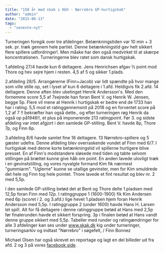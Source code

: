```yaml
---
title: "150 år med skak i Kbh - Nørrebro GP-hurtigskak"
author: "admin"
date: "2015-06-13"
tags: 
  - "seneste-nyt"
---
```


Turneringen foregik over tre afdelinger. Betænkningstiden var 10 min + 3 sek. pr. træk gennem hele partiet. Denne betænkningstid gav helt sikkert flere spillere udfordringer!. Men måske har den også medvirket til at skærpe koncentrationen. Turneringerne blev ratet som dansk hurtigskak.

1.afdeling 27/4 havde kun 6 deltagere. Jens Henrichsen afgav ½ point mod Thore og hev sejre hjem i resten. 4,5 af 5 og sikker 1.plads.

2.afdeling 28/5. Arrangørerne (Finn+Jacob) var lidt spændte på hvor mange som ville stille op, set i lyset af kun 6 deltagere i 1.afd. Heldigvis fik 2.afd. 14 deltagere. Denne aften blev ubetinget Henrik Andersson's. Med den fornemme score 5,5 af 7sejrede han foran Bent V. og Henrik W. Jensen, begge 5p. Flere vil mene at Henrik i hurtigskak er bedre end de 1733 han har i rating. 5,5 mod et ratinggennemsnit på 2018 og en forventet score på 1,2 af 7 !! bekræfter han også dette., og efter turneringen røg Henrik da også op på1946!!, et plus på imponerende 213 ratingpoint. Før 3. og sidste afdeling var intet afgjort i den samlede GP-stilling. Bent V. havde 8p, Thore 7p, og Finn 6p.

3.afdeling 8/6 havde samlet fine 18 deltagere. 13 Nørrebro-spillere og 5 gæster udefra. Denne afdeling blev overraskende vundet af Finn med 6/7. I hurtigskak med denne korte betænkningstid vil spillerne hurtigere blive presset. En af Finn's modstandere sløsede med tiden og tabte selvom stillingen på brættet kunne give håb om point. En anden lavede ulovligt træk i en gevinststilling, og vores nyvalgte formand Kim fik nærmest "gummiarm". "Uglerne" kunne se utallige gevinster, men for Kim smuldrede det hele og Finn tog hele pointet. Thore lavede et fint resultat og blev nr. 2 med 5,5p.

I den samlede GP-stilling betød det at Bent og Thore delte 1.pladsen med 12,5p foran Finn med 12p. I ratinggruppe 1 (1600-1900) fik Kim Andersen med 6p (scoret i 2. og 3.afd.) lige hevet 1.pladsen hjem foran Henrik Andersson med 5,5p. I ratinggruppe 2 (under 1600) havde Hans H. Larsen let spil!. Alt for få deltagere i denne ratinggruppe betød at Hans med 2,5p før finalerunden havde et sikkert forspring. 3p i finalen betød at Hans vandt denne gruppe sikkert med 5,5p. Tabeller med runder og ratingændringer for alle 3 afdelinger kan ses under www.skak.dk kig under turneringer, turneringsarkiv og indtast "Nørrebro" i søgefelt, / Finn Bonnez

Michael Olsen har også skrevet en reportage og lagt en del billeder ud fra afd. 2 og 3 på vores [facebook side](https://www.facebook.com/NorrebroSkakklub).
